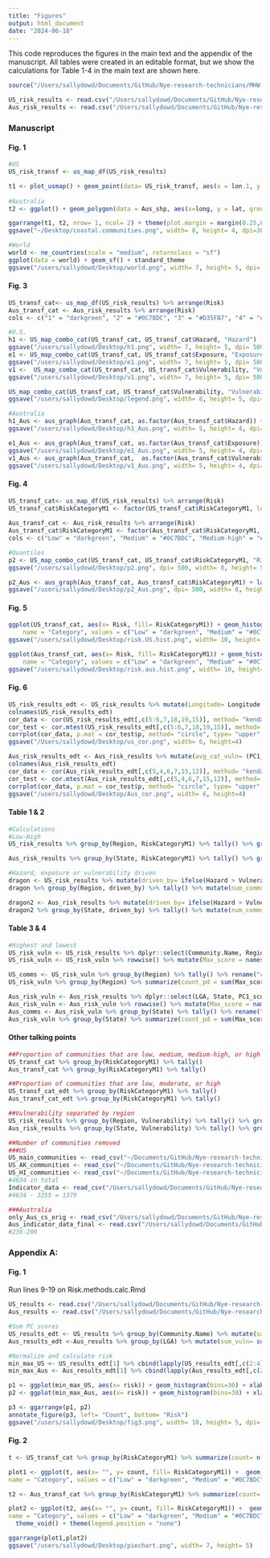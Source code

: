 ```yaml
---
title: "Figures"
output: html_document
date: "2024-06-18"
---
```


This code reproduces the figures in the main text and the appendix of the manuscript. All tables were created in an editable format, but we show the calculations for Table 1-4 in the main text are shown here. 

```r
source("/Users/sallydowd/Documents/GitHub/Nye-research-technicians/MHW.MCS/Code/ToLoad.R")

US_risk_results <- read.csv("/Users/sallydowd/Documents/GitHub/Nye-research-technicians/MHW.MCS/Data/US_risk_results_final.csv")
Aus_risk_results <- read.csv("/Users/sallydowd/Documents/GitHub/Nye-research-technicians/MHW.MCS/Data/Aus_risk_results_final.csv")
```

### Manuscript 

#### Fig. 1
```r
#US
US_risk_transf <- us_map_df(US_risk_results) 

t1 <- plot_usmap() + geom_point(data= US_risk_transf, aes(x = lon.1, y = lat.1), size=1, col= "#0072B2") + theme_bw() + theme(panel.border = element_rect(fill=NA, colour = "black", size=1)) + theme(axis.text.x = element_blank(), axis.text.y = element_blank(), axis.ticks.x=element_blank(), axis.ticks.y=element_blank(), axis.title.x = element_blank(), axis.title.y = element_blank())  + theme(panel.grid.major = element_blank(), panel.grid.minor = element_blank()) + labs(tag= "A)")
 
#Australia 
t2 <- ggplot() + geom_polygon(data = Aus_shp, aes(x=long, y = lat, group = group), fill= "ghostwhite") +  geom_path(data = Aus_shp, aes(x = long, y = lat, group = group), color = "black", size = 0.2) + coord_equal() +geom_polygon() + coord_equal() + geom_point(data= Aus_risk_results, aes(x= Longitude, y= Latitude), size=1, col= "#009E73") + xlab("Longitude") + ylab("Latitude") + theme_bw() + theme(panel.border = element_rect(fill=NA, colour = "black", size=1)) + theme(axis.text.x = element_blank(), axis.text.y = element_blank(), axis.ticks.x=element_blank(), axis.ticks.y=element_blank(), axis.title.x = element_blank(), axis.title.y = element_blank()) + theme(panel.grid.major = element_blank(), panel.grid.minor = element_blank()) + labs(tag= "B)")

ggarrange(t1, t2, nrow= 1, ncol= 2) + theme(plot.margin = margin(0.25,0.25,0.25,0.25, "cm"))
ggsave("~/Desktop/coastal.communities.png", width= 8, height= 4, dpi=300)

#World 
world <- ne_countries(scale = "medium", returnclass = "sf")
ggplot(data = world) + geom_sf() + standard_theme
ggsave("/users/sallydowd/Desktop/world.png", width= 7, height= 5, dpi= 300)
```

#### Fig. 3
```r
US_transf_cat<- us_map_df(US_risk_results) %>% arrange(Risk)
Aus_transf_cat <- Aus_risk_results %>% arrange(Risk)
cols <- c("1" = "darkgreen", "2" = "#0C7BDC", "3" = "#D35FB7", "4" = "#FFC20A")
```

```r
#U.S. 
h1 <- US_map_combo_cat(US_transf_cat, US_transf_cat$Hazard, "Hazard") 
ggsave("/users/sallydowd/Desktop/h1.png", width= 7, height= 5, dpi= 500)
e1 <- US_map_combo_cat(US_transf_cat, US_transf_cat$Exposure, "Exposure") 
ggsave("/users/sallydowd/Desktop/e1.png", width= 7, height= 5, dpi= 500)
v1 <-  US_map_combo_cat(US_transf_cat, US_transf_cat$Vulnerability, "Vulnerability") 
ggsave("/users/sallydowd/Desktop/v1.png", width= 7, height= 5, dpi= 500)

US_map_combo_cat(US_transf_cat, US_transf_cat$Vulnerability, "Vulnerability") + theme(legend.direction= "vertical", legend.position= "right") + labs(color= "Metric") +  guides(color=guide_legend(reverse=TRUE))
ggsave("/users/sallydowd/Desktop/legend.png", width= 8, height= 5, dpi= 500)
```

```r
#Australia 
h1_Aus <- aus_graph(Aus_transf_cat, as.factor(Aus_transf_cat$Hazard)) + theme(legend.position= "bottom") + labs(colour= "Hazard") + scale_color_manual(values= cols)
ggsave("/users/sallydowd/Desktop/h1_Aus.png", width= 5, height= 4, dpi= 500)

e1_Aus <- aus_graph(Aus_transf_cat, as.factor(Aus_transf_cat$Exposure)) + theme(legend.position= "bottom") + labs(colour= "Exposure") +scale_color_manual(values= cols)
ggsave("/users/sallydowd/Desktop/e1_Aus.png", width= 5, height= 4, dpi= 500)
v1_Aus <- aus_graph(Aus_transf_cat,  as.factor(Aus_transf_cat$Vulnerability))  + labs(colour= "Vulnerability") +scale_color_manual(values= cols) 
ggsave("/users/sallydowd/Desktop/v1_Aus.png", width= 5, height= 4, dpi= 500)
```

#### Fig. 4 
```r
US_transf_cat<- us_map_df(US_risk_results) %>% arrange(Risk)
US_transf_cat$RiskCategoryM1 <- factor(US_transf_cat$RiskCategoryM1, levels= c("Low", "Medium", "Medium-high", "High"))   
 
Aus_transf_cat <- Aus_risk_results %>% arrange(Risk)
Aus_transf_cat$RiskCategoryM1 <- factor(Aus_transf_cat$RiskCategoryM1, levels= c("Low", "Medium", "Medium-high", "High"))   
cols <- c("Low" = "darkgreen", "Medium" = "#0C7BDC", "Medium-high" = "#D35FB7", "High" = "#FFC20A")
```

```r
#Quantiles  
p2 <- US_map_combo_cat(US_transf_cat, US_transf_cat$RiskCategoryM1, "Risk")  +  theme(panel.border = element_rect(colour = "black", fill=NA, size=1)) + theme(legend.position= "none")
ggsave("/users/sallydowd/Desktop/p2.png", dpi= 500, width= 8, height= 5)

p2_Aus <- aus_graph(Aus_transf_cat, Aus_transf_cat$RiskCategoryM1) + labs(colour= "Risk") + theme(legend.position= "bottom") + scale_color_manual(values= cols)
ggsave("/users/sallydowd/Desktop/p2_Aus.png", dpi= 500, width= 8, height= 5)
```

#### Fig. 5
```r
ggplot(US_transf_cat, aes(x= Risk, fill= RiskCategoryM1)) + geom_histogram(bins=30) + scale_fill_manual(
    name = "Category", values = c("Low" = "darkgreen", "Medium" = "#0C7BDC", "Medium-high" = "#D35FB7", "High" = "#FFC20A"), labels = c("Low", "Medium", "Medium-high", "High")) + labs(x = "Risk", y = "Count") + standard_theme + expand_limits(x= 0) + facet_wrap(~Region, ncol=5, scales= "free_y") + labs(tags= "A)")
ggsave("/users/sallydowd/Desktop/risk.US.hist.png", width= 10, height= 3, dpi= 500)

ggplot(Aus_transf_cat, aes(x= Risk, fill= RiskCategoryM1)) + geom_histogram(bins=20) + scale_fill_manual(
    name = "Category", values = c("Low" = "darkgreen", "Medium" = "#0C7BDC", "Medium-high" = "#D35FB7", "High" = "#FFC20A"), labels = c("Low", "Medium", "Medium-high", "High")) + labs(x = "Risk", y = "Count") + standard_theme + expand_limits(x= 0) + facet_wrap(~State, ncol=7, scales= "free_y") + labs(tags= "B)") + theme(legend.position= "none")
ggsave("/users/sallydowd/Desktop/risk.aus.hist.png", width= 10, height= 3, dpi= 500)
```

#### Fig. 6
```r
US_risk_results_edt <- US_risk_results %>% mutate(Longitude= Longitude + 360) %>% mutate(avg_cat_exp = (ComEng + ComRel)/2, avg_cat_vuln= (PC1_scores_pd + PC1_scores_pc + PC1_scores_lf + PC1_scores_pov + PC1_scores_hc)/5) %>% dplyr::select(-Hazard, -Exposure, -Vulnerability) %>% rename("Hazard"= "cumi_mean", "Exposure"= "avg_cat_exp", "Vulnerability"= "avg_cat_vuln")
colnames(US_risk_results_edt) 
cor_data <- cor(US_risk_results_edt[,c(5:6,7,18,19,15)], method= "kendall")
cor_test <- cor.mtest(US_risk_results_edt[,c(5:6,7,18,19,15)], method= "kendall")
corrplot(cor_data, p.mat = cor_test$p, method= "circle", type= "upper", insig='blank', addCoef.col ='black', number.cex = 0.8, diag=FALSE)
ggsave("/Users/sallydowd/Desktop/us_cor.png", width= 6, height=4)

Aus_risk_results_edt <- Aus_risk_results %>% mutate(avg_cat_vuln= (PC1_scores_pd + PC1_scores_pc + PC1_scores_lf + PC1_scores_hc)/4) %>% dplyr::select(-Hazard, -Exposure, -Vulnerability) %>% rename("Hazard"= "cumi_mean", "Exposure"= "INDP_fishing", "Vulnerability"= "avg_cat_vuln")
colnames(Aus_risk_results_edt) 
cor_data <- cor(Aus_risk_results_edt[,c(5,4,6,7,15,12)], method= "kendall")
cor_test <- cor.mtest(Aus_risk_results_edt[,c(5,4,6,7,15,12)], method= "kendall")
corrplot(cor_data, p.mat = cor_test$p, method= "circle", type= "upper", insig='blank', addCoef.col ='black', number.cex = 0.8, diag=FALSE)
ggsave("/users/sallydowd/Desktop/Aus_cor.png", width= 6, height=4)
```

#### Table 1 & 2  
```r
#Calculations 
#Low-High 
US_risk_results %>% group_by(Region, RiskCategoryM1) %>% tally() %>% group_by(Region) %>% mutate(num_communities= sum(n)) %>% mutate(prop= round((n/num_communities)*100, 1))

Aus_risk_results %>% group_by(State, RiskCategoryM1) %>% tally() %>% group_by(State) %>% mutate(num_communities= sum(n)) %>% mutate(prop= round((n/num_communities)*100, 1))

#Hazard, exposure or vulnerability driven
dragon <- US_risk_results %>% mutate(driven_by= ifelse(Hazard > Vulnerability & Hazard > Exposure, "Hazard", ifelse(Vulnerability > Hazard & Vulnerability > Exposure, "Vulnerability", ifelse(Exposure > Hazard & Exposure > Vulnerability, "Exposure", "None")))) 
dragon %>% group_by(Region, driven_by) %>% tally() %>% mutate(num_communities= sum(n)) %>% mutate(prop= round((n/num_communities)*100, 1))

dragon2 <- Aus_risk_results %>% mutate(driven_by= ifelse(Hazard > Vulnerability & Hazard > Exposure, "Hazard", ifelse(Vulnerability > Hazard & Vulnerability > Exposure, "Vulnerability", ifelse(Exposure > Hazard & Exposure > Vulnerability, "Exposure", "None")))) 
dragon2 %>% group_by(State, driven_by) %>% tally() %>% mutate(num_communities= sum(n)) %>% mutate(prop= round((n/num_communities)*100, 1))
```

#### Table 3 & 4 
```r
#Highest and lowest 
US_risk_vuln <- US_risk_results %>% dplyr::select(Community.Name, Region, PC1_scores_pd, PC1_scores_pc, PC1_scores_lf, PC1_scores_hc, PC1_scores_pov)
US_risk_vuln <- US_risk_vuln %>% rowwise() %>% mutate(Max_score = names(.)[which.max(c(PC1_scores_pd, PC1_scores_pc, PC1_scores_lf, PC1_scores_pov, PC1_scores_hc)) + 2])

US_comms <- US_risk_vuln %>% group_by(Region) %>% tally() %>% rename("com_num"= "n")
US_risk_vuln %>% group_by(Region) %>% summarize(count_pd = sum(Max_score == "PC1_scores_pd"), count_pc = sum(Max_score == "PC1_scores_pc"), count_lf = sum(Max_score == "PC1_scores_lf"), count_pov = sum(Max_score == "PC1_scores_pov"), count_hc = sum(Max_score == "PC1_scores_hc")) %>% left_join(US_comms)

Aus_risk_vuln <- Aus_risk_results %>% dplyr::select(LGA, State, PC1_scores_pd, PC1_scores_pc, PC1_scores_lf, PC1_scores_hc)
Aus_risk_vuln <- Aus_risk_vuln %>% rowwise() %>% mutate(Max_score = names(.)[which.max(c(PC1_scores_pd, PC1_scores_pc, PC1_scores_lf, PC1_scores_hc)) + 2])
Aus_comms <- Aus_risk_vuln %>% group_by(State) %>% tally() %>% rename("com_num"= "n")
Aus_risk_vuln %>% group_by(State) %>% summarize(count_pd = sum(Max_score == "PC1_scores_pd"), count_pc = sum(Max_score == "PC1_scores_pc"), count_lf = sum(Max_score == "PC1_scores_lf"), count_hc = sum(Max_score == "PC1_scores_hc")) %>% left_join(Aus_comms)
```

#### Other talking points 
```r
##Proportion of communities that are low, medium, medium-high, or high
US_transf_cat %>% group_by(RiskCategoryM1) %>% tally()
Aus_transf_cat %>% group_by(RiskCategoryM1) %>% tally()

##Proportion of communities that are low, moderate, or high
US_transf_cat_edt %>% group_by(RiskCategoryM1) %>% tally()
Aus_transf_cat_edt %>% group_by(RiskCategoryM1) %>% tally()

##Vulnerability separated by region
US_risk_results %>% group_by(Region, Vulnerability) %>% tally() %>% group_by(Region) %>% mutate(num_communities= sum(n)) %>% mutate(prop= round((n/num_communities)*100, 1))
Aus_risk_results %>% group_by(State, Vulnerability) %>% tally() %>% group_by(State) %>% mutate(num_communities= sum(n)) %>% mutate(prop= round((n/num_communities)*100, 1))

##Number of communities removed 
###US
US_main_communities <- read_csv("~/Documents/GitHub/Nye-research-technicians/MHW.MCS/Data/US.main.communities.csv") #4236
US_AK_communities <- read_csv("~/Documents/GitHub/Nye-research-technicians/MHW.MCS/Data/US.AK.communities.csv") #354
US_HI_communities <- read_csv("~/Documents/GitHub/Nye-research-technicians/MHW.MCS/Data/US.HI.communities.csv") #44 
#4634 in total 
Indicator_data <- read_csv("/Users/sallydowd/Documents/GitHub/Nye-research-technicians/MHW.MCS/Data/US.indicator.data.final.csv") #3255 
#4634 - 3255 = 1379

###Australia 
only_Aus_cs_orig <- read_csv("/Users/sallydowd/Documents/GitHub/Nye-research-technicians/MHW.MCS/Data/Aus_LGAs.csv") #236
Aus_indicator_data_final <- read.csv("/Users/sallydowd/Documents/GitHub/Nye-research-technicians/MHW.MCS/Data/Aus.indicator.data.final.csv") #209
#236-209
```

### Appendix A: 

#### Fig. 1

Run lines 9-19 on Risk.methods.calc.Rmd 
```r
US_results <- read.csv("/Users/sallydowd/Documents/GitHub/Nye-research-technicians/MHW.MCS/Data/US_risk_results_final.csv")
Aus_results <- read.csv("/Users/sallydowd/Documents/GitHub/Nye-research-technicians/MHW.MCS/Data/Aus_risk_results_final.csv")

#Sum PC scores
US_results_edt <- US_results %>% group_by(Community.Name) %>% mutate(sum_vuln= sum(PC1_scores_pd, PC1_scores_pc, PC1_scores_pov, PC1_scores_lf, PC1_scores_hc)) %>% mutate(sum_exp= sum(ComEng, ComRel)) %>% dplyr::select(Community.Name, cumi_mean, sum_vuln, sum_exp)
Aus_results_edt <-Aus_results %>% group_by(LGA) %>% mutate(sum_vuln= sum(PC1_scores_pd, PC1_scores_pc, PC1_scores_lf, PC1_scores_hc)) %>% dplyr::select(LGA, cumi_mean, INDP_fishing, sum_vuln)

#Normalize and calculate risk
min_max_US <- US_results_edt[1] %>% cbind(lapply(US_results_edt[,c(2:4)], minmax_norm)) %>% mutate(risk= cumi_mean*sum_vuln*sum_exp)
min_max_Aus <- Aus_results_edt[1] %>% cbind(lapply(Aus_results_edt[,c(2:4)], minmax_norm)) %>% mutate(risk= cumi_mean*sum_vuln*INDP_fishing)
```

```r
p1 <- ggplot(min_max_US, aes(x= risk)) + geom_histogram(bins=30) + xlab("Risk") + ylab("Count") + standard_theme + labs(tags= "A)") + theme(axis.title.x= element_blank(), axis.title.y= element_blank())
p2 <- ggplot(min_max_Aus, aes(x= risk)) + geom_histogram(bins=30) + xlab("Risk") + ylab("Count") + standard_theme + labs(tags= "B)") + theme(axis.title.x= element_blank(), axis.title.y= element_blank())

p3 <- ggarrange(p1, p2)
annotate_figure(p3, left= "Count", bottom= "Risk")
ggsave("/users/sallydowd/Desktop/fig3.png", width= 10, height= 5, dpi= 500)

```

#### Fig. 2 
```r
t <- US_transf_cat %>% group_by(RiskCategoryM1) %>% summarize(count= n()) %>% mutate(total= sum(count), perc= round((count/total)*100,2))

plot1 <- ggplot(t, aes(x= "", y= count, fill= RiskCategoryM1)) +  geom_col() + coord_polar(theta = "y") + geom_text(aes(label = perc), position = position_stack(vjust = 0.5), col= "white") + scale_fill_manual(
name = "Category", values = c("Low" = "darkgreen", "Medium" = "#0C7BDC", "Medium-high" = "#D35FB7", "High" = "#FFC20A"), labels = c("Low", "Medium", "Medium-high", "High")) + labs(x = "Risk", y = "Count") + standard_theme + expand_limits(x= 0) + labs(tags= "A)") + theme_void() + theme(legend.position = "none")

t2 <- Aus_transf_cat %>% group_by(RiskCategoryM1) %>% summarize(count= n()) %>% mutate(total= sum(count), perc= round((count/total)*100,2))

plot2 <- ggplot(t2, aes(x= "", y= count, fill= RiskCategoryM1)) +  geom_col() + coord_polar(theta = "y") + geom_text(aes(label = perc), position = position_stack(vjust = 0.5), col= "white") + scale_fill_manual(
name = "Category", values = c("Low" = "darkgreen", "Medium" = "#0C7BDC", "Medium-high" = "#D35FB7", "High" = "#FFC20A"), labels = c("Low", "Medium", "Medium-high", "High")) + labs(x = "Risk", y = "Count") + standard_theme + expand_limits(x= 0) + labs(tags= "B)") +
  theme_void() + theme(legend.position = "none")

ggarrange(plot1,plot2)
ggsave("/users/sallydowd/Desktop/piechart.png", width= 7, height= 5)
```

